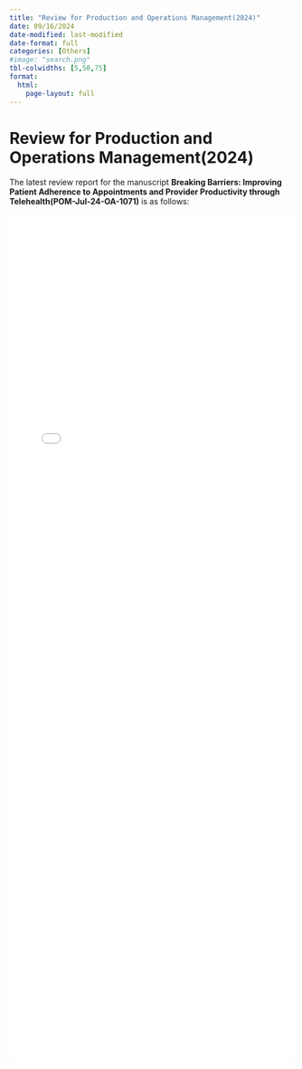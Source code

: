```yaml
---
title: "Review for Production and Operations Management(2024)"
date: 09/16/2024
date-modified: last-modified
date-format: full
categories: [Others]
#image: "search.png"
tbl-colwidths: [5,50,75]
format: 
  html:
    page-layout: full
---
```


# Review for Production and Operations Management(2024)

The latest review report for the manuscript **Breaking Barriers: Improving Patient Adherence to Appointments and Provider Productivity through Telehealth(POM-Jul-24-OA-1071)** is as follows:

<iframe src="pdfs/Reviewer_Report_POM_2024.pdf" style="width:100%; height:1500px;" frameborder="0">

</iframe>
